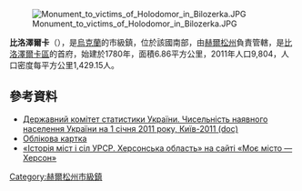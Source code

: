 {{No footnotes|time=2015-09-16T14:45:04+00:00}}
[[Image:Monument_to_victims_of_Holodomor_in_Bilozerka.JPG|right]]

{{coord|46|37|29|N|32|26|29|E|scale:30000|display=title}}

'''比洛澤爾卡'''（{{lang-uk|Білозерка}}），是[[烏克蘭|烏克蘭]]的市級鎮，位於該國南部，由[[赫爾松州|赫爾松州]]負責管轄，是[[比洛澤爾卡區|比洛澤爾卡區]]的首府，始建於1780年，面積6.86平方公里，2011年人口9,804，人口密度每平方公里1,429.15人。

==參考資料==
*[https://web.archive.org/web/20121010205321/http://stat6.stat.lviv.ua/PXWEB2007/ukr/publ/2011/chnas.zip Державний комітет статистики України. Чисельність наявного населення України на 1 січня 2011 року, Київ-2011 (doc)]
* [http://gska2.rada.gov.ua/pls/z7502/A005?rdat1=27.07.2008&rf7571=34373 Облікова картка]{{dead link|date=2018年3月 |bot=InternetArchiveBot |fix-attempted=yes }}
* [http://www.mycity.kherson.ua/hersonskij-kraj/belozerka/beloz.html «Історія міст і сіл УРСР. Херсонська область» на сайті «Моє місто — Херсон»] {{Wayback|url=http://www.mycity.kherson.ua/hersonskij-kraj/belozerka/beloz.html |date=20201203074356 }}

{{DEFAULTSORT:Білозерка}}
[[Category:赫爾松州市級鎮|Category:赫爾松州市級鎮]]


{{Kherson-geo-stub}}